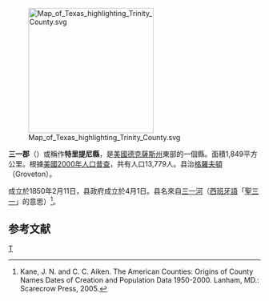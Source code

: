 {{noteTA
|T=zh-hans:特里提尼县 (得克萨斯州);zh-hk:三一郡 (德克薩斯州);zh-tw:三一郡 (德克薩斯州);
|1=zh-hans:县;zh-hk:郡;zh-tw:郡;
|d1=大陆→县;香港→郡；台灣→郡；
|2=zh-hans:县治;zh-hk:郡府;zh-tw:郡府;
|d2=大陆→县治;香港→郡府；台灣→郡府；
}}

{{Otheruses|三一縣|subject=美國德克斯州的一個縣|other=同名的縣}}
[[File:Map_of_Texas_highlighting_Trinity_County.svg|250px]]

'''三一郡'''（{{lang-en|Trinity County}}）或稱作'''特里提尼縣'''，是[[美國|美國]][[德克薩斯州|德克薩斯州]]東部的一個縣。面積1,849平方公里。根據[[美國2000年人口普查|美國2000年人口普查]]，共有人口13,779人。县治[[格羅夫頓_(德克薩斯州)|格羅夫頓]]（Groveton）。

成立於1850年2月11日，县政府成立於4月1日。县名來自[[三一河_(德克薩斯州)|三一河]]（[[西班牙語|西班牙語]]「[[聖三一|聖三一]]」的意思）<ref>Kane, J. N. and C. C. Aiken. The American Counties: Origins of County Names Dates of Creation and Population Data 1950-2000. Lanham, MD.: Scarecrow Press, 2005.</ref>。

== 参考文献 ==
<div class="references-small">
<references />
</div>
{{德克萨斯州}}
{{texas-stub}}

[[Category:得克萨斯州行政区划|T]]